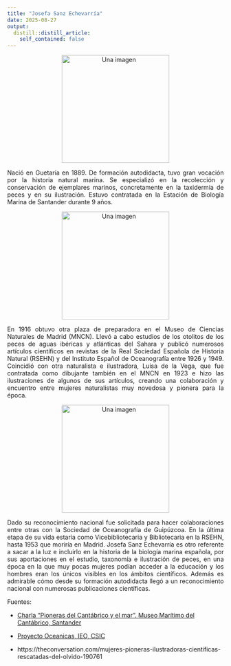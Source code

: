 ```yaml
---
title: "Josefa Sanz Echevarría"
date: 2025-08-27
output:
  distill::distill_article:
    self_contained: false
---
```

<p style="text-align: center;">
  <img src="foto1.jpg" alt="Una imagen" style="width:250px;" />
</p>

<div style="text-align: justify;">
Nació en Guetaría en 1889.
De formación autodidacta, tuvo gran vocación por la historia natural marina. 
Se especializó en la recolección y conservación de ejemplares marinos, concretamente en la taxidermia de peces y en su ilustración. 
Estuvo contratada en la Estación de Biología Marina de Santander durante 9 años.
</div>

<p style="text-align: center;">
  <img src="foto2.jpg" alt="Una imagen" style="width:250px;" />
</p>

<div style="text-align: justify;">
En 1916 obtuvo otra plaza de preparadora en el Museo de Ciencias Naturales de Madrid (MNCN). Llevó a cabo estudios de los otolitos de los peces de aguas ibéricas y atlánticas del Sahara y publicó numerosos artículos científicos en revistas de la Real Sociedad Española de Historia Natural (RSEHN) y del Instituto Español de Oceanografía entre 1926 y 1949. Coincidió con otra naturalista e ilustradora, Luisa de la Vega, que fue contratada como dibujante también en el MNCN en 1923 e hizo las ilustraciones de algunos de sus artículos, creando una colaboración y encuentro entre mujeres naturalistas muy novedosa y pionera para la época.
</div>

<p style="text-align: center;">
  <img src="foto3.jpg" alt="Una imagen" style="width:250px;" />
</p>

<div style="text-align: justify;">
Dado su reconocimiento nacional fue solicitada para hacer colaboraciones entre otras con la Sociedad de Oceanografía de Guipúzcoa.
En la última etapa de su vida estaría como Vicebibliotecaria y Bibliotecaria en la RSEHN, hasta 1953 que moriría en Madrid.
Josefa Sanz Echevarría es otro referente a sacar a la luz e incluirlo en la historia de la biología marina española, por sus aportaciones en el estudio, taxonomía e ilustración de peces, en una época en la que muy pocas mujeres podían acceder a la educación y los hombres eran los únicos visibles en los ámbitos científicos. Además es admirable cómo desde su formación autodidacta llegó a un reconocimiento nacional con numerosas publicaciones científicas.  
</div>

Fuentes:

- [Charla "Pioneras del Cantábrico y el mar". Museo Marítimo del Cantábrico, Santander](https://www.youtube.com/watch?v=lomMfRnqq7E)

- [Proyecto Oceanicas, IEO, CSIC](https://oceanicas.ieo.es/luisa-de-la-vega-1862-1944-pionera-ilustradora-de-los-animales-marinos/)

- https://theconversation.com/mujeres-pioneras-ilustradoras-cientificas-rescatadas-del-olvido-190761




